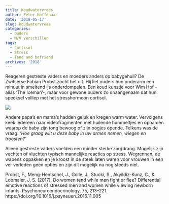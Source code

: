 ```yaml
---
title: Koudwatervrees
author: Peter Hoffenaar
date: '2018-05-17'
slug: koudwatervrees
categories:
  - Ouders
  - M/V verschillen
tags:
  - Cortisol
  - Stress
  - Tend and befriend
archives: '2018'
---
```

Reageren gestreste vaders en moeders anders op babygehuil? De Zwitserse Fabian Probst zocht het uit. Hij liet ouders hun onderarm een minuut in smeltend ijs onderdompelen. Een koud kunstje voor Wim Hof - alias ‘The Iceman’-, maar voor gewone ouders zo onaangenaam dat hun speeksel volliep met het stresshormoon cortisol. 

![](/static/img/blog/coldrain.jpg)

Andere papa’s en mama’s hadden geluk en kregen warm water. Vervolgens keek iedereen naar videofragmenten met huilende hummeltjes en opnamen waarop de baby zijn tong bewoog of zijn oogjes opende. Telkens was de vraag: _‘Hoe graag wilt u deze baby in uw armen nemen, wiegen en troosten?’_

Alleen gestreste vaders voelden een minder sterke zorgdrang. Mogelijk zijn vechten of vluchten typisch mannelijke reacties op stress. Wegrennen, de wapens oppakken en je kroost in de steek laten waren voor vrouwen in een ver verleden geen opties en zijn dit mogelijk nu nog steeds niet.

Probst, F., Meng-Hentschel, J., Golle, J., Stucki, S., Akyildiz-Kunz, C., & Lobmaier, J. S. (2017). Do women tend while men fight or flee? Differential emotive reactions of stressed men and women while viewing newborn infants. Psychoneuroendocrinology, 75, 213–221. https://doi.org/10.1016/j.psyneuen.2016.11.005